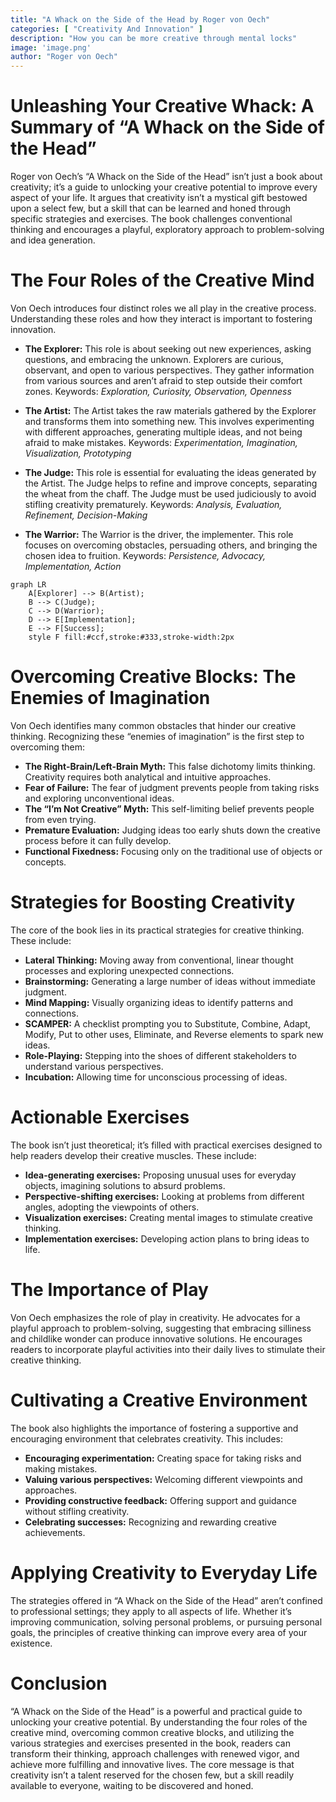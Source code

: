```yaml
---
title: "A Whack on the Side of the Head by Roger von Oech"
categories: [ "Creativity And Innovation" ]
description: "How you can be more creative through mental locks"
image: 'image.png'
author: "Roger von Oech"
---
```

# Unleashing Your Creative Whack: A Summary of "A Whack on the Side of the Head"

Roger von Oech's "A Whack on the Side of the Head" isn't just a book about creativity; it's a guide to unlocking your creative potential to improve every aspect of your life.  It argues that creativity isn't a mystical gift bestowed upon a select few, but a skill that can be learned and honed through specific strategies and exercises. The book challenges conventional thinking and encourages a playful, exploratory approach to problem-solving and idea generation.


# The Four Roles of the Creative Mind

Von Oech introduces four distinct roles we all play in the creative process. Understanding these roles and how they interact is important to fostering innovation.

* **The Explorer:** This role is about seeking out new experiences, asking questions, and embracing the unknown. Explorers are curious, observant, and open to various perspectives. They gather information from various sources and aren't afraid to step outside their comfort zones.  Keywords: *Exploration, Curiosity, Observation, Openness*

* **The Artist:** The Artist takes the raw materials gathered by the Explorer and transforms them into something new. This involves experimenting with different approaches, generating multiple ideas, and not being afraid to make mistakes. Keywords: *Experimentation, Imagination, Visualization, Prototyping*


* **The Judge:** This role is essential for evaluating the ideas generated by the Artist. The Judge helps to refine and improve concepts, separating the wheat from the chaff. The Judge must be used judiciously to avoid stifling creativity prematurely. Keywords: *Analysis, Evaluation, Refinement, Decision-Making*


* **The Warrior:** The Warrior is the driver, the implementer. This role focuses on overcoming obstacles, persuading others, and bringing the chosen idea to fruition. Keywords: *Persistence, Advocacy, Implementation, Action*


```mermaid
graph LR
    A[Explorer] --> B(Artist);
    B --> C(Judge);
    C --> D(Warrior);
    D --> E[Implementation];
    E --> F[Success];
    style F fill:#ccf,stroke:#333,stroke-width:2px
```


# Overcoming Creative Blocks:  The Enemies of Imagination


Von Oech identifies many common obstacles that hinder our creative thinking. Recognizing these "enemies of imagination" is the first step to overcoming them:


* **The Right-Brain/Left-Brain Myth:**  This false dichotomy limits thinking.  Creativity requires both analytical and intuitive approaches.
* **Fear of Failure:** The fear of judgment prevents people from taking risks and exploring unconventional ideas.
* **The "I'm Not Creative" Myth:** This self-limiting belief prevents people from even trying.
* **Premature Evaluation:**  Judging ideas too early shuts down the creative process before it can fully develop.
* **Functional Fixedness:**  Focusing only on the traditional use of objects or concepts.

# Strategies for Boosting Creativity


The core of the book lies in its practical strategies for creative thinking. These include:


* **Lateral Thinking:** Moving away from conventional, linear thought processes and exploring unexpected connections.
* **Brainstorming:** Generating a large number of ideas without immediate judgment.
* **Mind Mapping:**  Visually organizing ideas to identify patterns and connections.
* **SCAMPER:** A checklist prompting you to Substitute, Combine, Adapt, Modify, Put to other uses, Eliminate, and Reverse elements to spark new ideas.
* **Role-Playing:** Stepping into the shoes of different stakeholders to understand various perspectives.
* **Incubation:** Allowing time for unconscious processing of ideas.


# Actionable Exercises


The book isn't just theoretical; it's filled with practical exercises designed to help readers develop their creative muscles.  These include:


* **Idea-generating exercises:**  Proposing unusual uses for everyday objects, imagining solutions to absurd problems.
* **Perspective-shifting exercises:**  Looking at problems from different angles, adopting the viewpoints of others.
* **Visualization exercises:**  Creating mental images to stimulate creative thinking.
* **Implementation exercises:**  Developing action plans to bring ideas to life.

# The Importance of Play


Von Oech emphasizes the role of play in creativity. He advocates for a playful approach to problem-solving, suggesting that embracing silliness and childlike wonder can produce innovative solutions. He encourages readers to incorporate playful activities into their daily lives to stimulate their creative thinking.


#  Cultivating a Creative Environment


The book also highlights the importance of fostering a supportive and encouraging environment that celebrates creativity. This includes:


* **Encouraging experimentation:** Creating space for taking risks and making mistakes.
* **Valuing various perspectives:**  Welcoming different viewpoints and approaches.
* **Providing constructive feedback:** Offering support and guidance without stifling creativity.
* **Celebrating successes:**  Recognizing and rewarding creative achievements.


#  Applying Creativity to Everyday Life


The strategies offered in "A Whack on the Side of the Head" aren't confined to professional settings; they apply to all aspects of life.  Whether it's improving communication, solving personal problems, or pursuing personal goals, the principles of creative thinking can improve every area of your existence.

# Conclusion


"A Whack on the Side of the Head" is a powerful and practical guide to unlocking your creative potential. By understanding the four roles of the creative mind, overcoming common creative blocks, and utilizing the various strategies and exercises presented in the book, readers can transform their thinking, approach challenges with renewed vigor, and achieve more fulfilling and innovative lives.  The core message is that creativity isn't a talent reserved for the chosen few, but a skill readily available to everyone, waiting to be discovered and honed.

